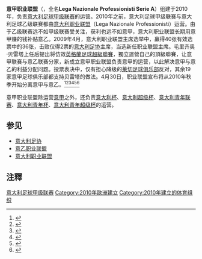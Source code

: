 {{noteTA
|G1=意甲
|G2=足球
|T=zh-hans:意甲职业联盟;zh-hk:意甲職業聯盟;zh-tw:義甲職業聯盟
|1=zh-hans:意甲;zh-hk:意甲;zh-tw:義甲
|2=zh-hans:意乙;zh-hk:意乙;zh-tw:義乙
}}
'''意甲职业联盟'''（{{lang-it|'''Lega Serie A'''}}，全名'''Lega Nazionale Professionisti Serie A'''）组建于2010年，负责[[意大利足球甲级联赛|意大利足球甲级联赛]]的运营。2010年之前，意大利足球甲级联赛与意大利足球乙级联赛都由[[意大利职业联盟|意大利职业联盟]]（Lega Nazionale Professionisti）运营。由于乙级联赛远不如甲级联赛受关注，获利也远不如意甲，意大利职业联盟长期用意甲赚的钱补贴意乙。2009年4月，意大利职业联盟主席选举中，{{link-it|毛里齐奥·贝雷塔|Maurizio Beretta}}赢得40张有效选票中的36张，击败仅得2票的[[意大利足协|意大利足协]]主席{{link-it|詹卡洛·阿贝特|Giancarlo Abete}}，当选新任职业联盟主席。毛里齐奥·贝雷塔上任后提出将仿效[[英格蘭足球超級聯賽|英格蘭足球超級聯賽]]，獨立運營自己的頂級聯賽，让意甲联赛与意乙联赛分家，新成立意甲职业联盟负责意甲的运营，以此解决意甲与意乙的利益分配问题。投票表决中，仅有担心降级的[[莱切足球俱乐部|莱切足球俱乐部]]反对，其余19家意甲足球俱乐部都支持贝雷塔的做法。4月30日，职业联盟宣布将从2010年秋季开始分离意甲与意乙。<ref name="BBC">{{cite web |url=http://news.bbc.co.uk/sport2/hi/football/europe/8027857.stm |title=Serie A to form breakaway league |publisher=[[BBC_Sport|BBC Sport]] |date=30 April 2009 |accessdate=2009-05-05 |archive-date=2009-05-03 |archive-url=https://web.archive.org/web/20090503045059/http://news.bbc.co.uk/sport2/hi/football/europe/8027857.stm |dead-url=no }}</ref><ref name="washingtonpost">{{cite web |url=http://www.washingtonpost.com/wp-dyn/content/article/2009/04/30/AR2009043002764.html |title=Serie A clubs to set up their own league |publisher=[[The_Washington_Post|The Washington Post]] |date=30 April 2009 |accessdate=2009-05-05 }}{{Dead link}}</ref><ref name="skysports">{{cite web |url=http://www.skysports.com/story/0,19528,11854_5260115,00.html |title=Serie A set for breakaway |publisher=[[Sky_Sports|Sky Sports]] |date=30 April 2009 |accessdate=2009-05-05 |archive-date=2009-05-03 |archive-url=https://web.archive.org/web/20090503034951/http://www.skysports.com/story/0,19528,11854_5260115,00.html |dead-url=no }}</ref><ref name="guardian">{{cite web |url=http://www.guardian.co.uk/football/2009/apr/30/serie-a-b-european-football-italy |title=Italian league splits in two after meeting ends in stalemate |publisher=[[The_Guardian|The Guardian]] |date=30 April 2009 |accessdate=2009-05-05 |archive-date=2009-05-03 |archive-url=https://web.archive.org/web/20090503154831/http://www.guardian.co.uk/football/2009/apr/30/serie-a-b-european-football-italy |dead-url=no }}</ref><ref>{{cite news|title=下赛季意甲意乙两联赛分家 意大利足坛完成蜕变|url=http://sports.sohu.com/20090827/n266275686.shtml|accessdate=2014-03-08|newspaper=搜狐体育|date=2009-08-27|archive-date=2014-03-08|archive-url=https://web.archive.org/web/20140308152958/http://sports.sohu.com/20090827/n266275686.shtml|dead-url=no}}</ref><ref>{{cite news|title=意甲闹独立 明年变意超|url=http://news.163.com/09/0502/07/589RI838000120GR.html|accessdate=2014-03-08|newspaper=四川新闻网-成都晚报|date=2009-05-02|archive-url=https://web.archive.org/web/20140308150854/http://news.163.com/09/0502/07/589RI838000120GR.html|archive-date=2014-03-08|dead-url=yes}}</ref>

意甲职业联盟除运营[[意甲|意甲]]之外，还负责[[意大利杯|意大利杯]]、[[意大利超级杯|意大利超级杯]]、[[意大利青年联赛|意大利青年联赛]]、[[意大利青年杯|意大利青年杯]]、[[意大利青年超级杯|意大利青年超级杯]]的运营。

== 参见 ==
* [[意大利足协|意大利足协]]
* [[意乙职业联盟|意乙职业联盟]]
* [[意大利职业联盟|意大利职业联盟]]

==注釋==
{{Reflist}}

[[Category:意大利足球甲级联赛|]]
[[Category:2010年歐洲建立|Category:2010年歐洲建立]]
[[Category:2010年建立的体育组织|Category:2010年建立的体育组织]]